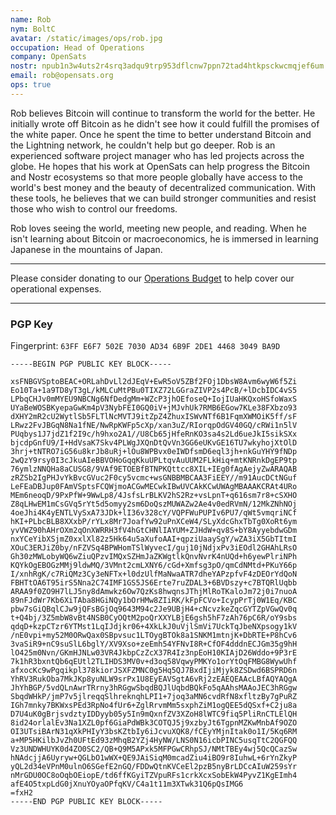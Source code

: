 ```yaml
---
name: Rob
nym: BoltC
avatar: /static/images/ops/rob.jpg
occupation: Head of Operations
company: OpenSats
nostr: npub1n3w4uts2r4srq3adqu9trp953dflcnw7ppn72tad4htkpsckwcmqjef6um
email: rob@opensats.org
ops: true
---
```


Rob believes Bitcoin will continue to transform the world for the better. He
initially wrote off Bitcoin as he didn't see how it could fulfill the promises
of the white paper. Once he spent the time to better understand Bitcoin and the
Lightning network, he couldn't help but go deeper. Rob is an experienced
software project manager who has led projects across the globe. He hopes that
his work at OpenSats can help progress the Bitcoin and Nostr ecosystems so that
more people globally have access to the world's best money and the beauty of
decentralized communication. With these tools, he believes that we can build
stronger communities and resist those who wish to control our freedoms.

Rob loves seeing the world, meeting new people, and reading. When he isn't
learning about Bitcoin or macroeconomics, he is immersed in learning Japanese in the
mountains of Japan.

---

Please consider donating to our [Operations
Budget](/projects/opensats_operations_budget) to help cover our operational
expenses.

<center>
  <DonateToOperationsButton />
</center>

---

### PGP Key

Fingerprint: `63FF E6F7 502E 7030 AD34 6B9F 2DE1 4468 3049 BA9D`

```
-----BEGIN PGP PUBLIC KEY BLOCK-----

xsFNBGVSptoBEAC+ORLahDvLl2dJEqV+EwR5oV5ZBf2FOj1DbsW8Avm6wyW6f5Zi
Eo10Ta+1a9TD8yT3gL/kMLCuMtPBu0TIXZ72LGGraZIVP2s4PcB/+lDcbIDC4vS5
LPbqCHJv0mMYEU9NBCNg6NfDedgMm+WZcP3jhOEfoseQ+IojIUaHKQxoHSfoWaxS
UYaBeWOSBKyepaGwKm4pV3NybFEI0GQ0iV+jMJvhUk7RMB6EGow7KLe38FXbzo93
dXHY2mR2cU2WytlSb5FLTlNcMVTJ9itZpZ4ZhuxISWvNTf6B1FqmXWMOiK5ff/sF
LRwz2FvJBGqN8Na1fNE/NwRpKWFp5cXp/xan3uZ/RIorqpOdGV40GQ/cRWi1n5lV
PUqbys1J7jdZ1f2I9c/h9hxo2A1//U8Cb65jHfeRnKO3sa4s2Ld6ueJkI5sikSXx
bjcdpGnfU9/I+HdVsaK7Skv4PLWgJXQnDtQvVn3GG6eUKvGE16TU7wkyhojXtOlD
3hrj+tNTRO7iG56u8krJb8uRj+lOu8WPBvx0eIWDfsmD6eql3jh+nkGuYHY9fNDp
2wQzY9rsy0I3cJkuAIeBBVOHoGqqKkuUPLtqvAuUUM2FLkHiq+mtKNRnkDgEP9tp
76ymlzNNQHa8aCUSG8/9VAf9ETOEBfBTNPKQttcc8XIL+IEg0fAgAejyZwARAQAB
zRZSb2IgPHJvYkBvcGVuc2F0cy5vcmc+wsGNBBMBCAA3FiEEY//m91AucDCtNGuf
LeFEaDBJup0FAmVSptsFCQWjmoACGwMECwkIBwUVCAkKCwUWAgMBAAAKCRAt4URo
MEm6neoqD/9PxPfW+9WwLp8/4JsfsLrBLKV2hS2Rz+vsLpnT+q616sm7r8+cSXHO
Z8qLHwEM1mCsGVq5rYt5d5omyy2sm6DoQszMUWAZw2Ae4v0edRVmN/12MkZNhNOj
4oeJhi4K4yENTLVySxA73JDk+lI36v328cY/VQPFWuPUPIv6PU7/qWt5vmqriNCf
hKI+PLbcBLB8XXxbP/rYLx8Mr7JoafYw92uPnXCeW4/SLyXdcGhxTbTg0XoRt6ym
yvVWZ90hAHrOXm2qOnXWRRH3fV4hGtCHNlIAYUM+ZJHdW+qv8S+bY8AyyebdwGDm
nxYCeYibXSjmZ0xxlXl82z5Hk64u5aXufoAAI+qpziUaaySgY/wZA3iX5GbTItmI
XOuC3ERJiZ0by/nFZVSq4BPWHomTSlWyvecI/guj10jNdjxPv3iEOdl2GHAhLRsO
Gh30zMWLobyWQ6wZiuQPzvIMQxSZHmJaZKWgtlkQnvNvrK4nUQd+h6yewPlriNPh
KQYkOgEBOGzMMj9ldwMQ/3VMnt2cmLXNY6/cGd+Xmfsg3pO/qmCdNMtd+PKuY66p
I/xnhRgK/c7RiQMz3Cy3eNFTx+l0dzUlfMaNwaATR7dheYAPzpfvF4zDEOrYdQoN
FBHTtOA6T95irS5Nna2C74IMF1GS5JS6Erte7ruZDAL3+6BVDszy+c7BTQRlUqbb
ARAA9f0ZO9H7lLJ5ny8dAmwkz6Ow7QzKs8hwqnsJThjMlRoTKaloJm72j0i7nuoA
89nFJdWr7Kb6XiTAba8HGiNQy1bOrHMw8ZIiRK/kFpFCVo+IcypPrTj0W1Eq/KBC
pbw7sGiQBqlCJw9jQFsBGjOq9643M94c2Je9UBjH4+cNcvzkeZqcGYTZpVGwQv0q
t+Q4bj/3Z5mbW8vBt4NSB0CyOQtM2poQrXXYLBjE6gsh5hF7zAh76pC6R/oY9sbs
qdqD+kzpCTzr6YTMst1LqIJdjkr06+4XkLkJ0uVjlSmVi7UckTqJbeNXpsogy1kV
/nE0vpi+my52M0ORwQax0SBpvsuc1LTOygBTOk8a1SNKM1mtnjK+DbRTE+P8hCv6
3vaSiR9+nC9suSlL6bglY/XV9Xso+zeEmh54YFNvI8R+CfOF4dddnECJGm35g9hH
lO425m0Nvn/GKmHJNLw03VR4JkbpCzZcX37R4Iz3npEoH10KIAjD26Wddo+9P3rE
7k1hR3bxntQb6qEUtl2TLIHDS3MV0v+d3oq58VqwyPMKYo1orYtOqFMBG8WywUhf
afxocKc9wPgqikpl378kiorJSXFZMNC0g5Hq5QJ7BxdIjiMjyk8ZSDwd6BSPRD6n
YhRV3RukOba7MkJKp8yuNLW9srPx1U8EyEAVSgtA6vRj2zEAEQEAAcLBfAQYAQgA
JhYhBGP/5vdQLnAwrTRrny3hRGgwSbqdBQJlUqbdBQkFo5qAAhsMAAoJEC3hRGgw
SbqdWHkP/jmP7v5jlreqqSlhreknqhLPI1+7joq3aMN6cvdRfN8xfltzBy7gPuRZ
IGh7mnky7BKWxsPEd3RpNo4fUr6+ZglRrvmMm5sxphZiM1ogQEE5dQSxf+C2ju8a
D7U4uK0gBrjsvdztyIDDyyb05y5In9mQxnfZV3XZoH8lWTC9fiq5PliRnCTLElQH
8id24orlalEv3Na1XZL0pf6GiaPdWBk3COTQJ5j9xzbyJt6TgpnMZKwMnbAf9OZO
OI3UTsiBArN31qXkPHIyY3bsKZtbIy6iJcvuXQK8/fCEyYMjnItak0o1I/5Kq6RM
a+MP5HKilbJvZh0UFtEd93zMhqB2YZj4HyNW/LNS0N16icbPINC5usqTtC2QGFQQ
Vz3UNDWHUYK0d4ZO0SC2/QB+Q9M5APxk5MFPGwCRhpSJ/NMtTBEy4wj5QcQCazSw
hNAdcjjA6Uyryw+QGLbO1wWX+QE9JAiSiqM0mcadZiu4iBO9r8IuhwL+6rYnZkyP
yQL2d34eVPnM0ulnO6SGefE2nGQ/FDDwQtnKVCeEl2pzB5nyBrLDCcAIuW259sYr
nMrGDU0OC8oOqbOEiopE/td6ffKGyiTZVpuRFs1crkXcxSobEkW4PyvZ1KgEImh4
afE4O5txpLdG0jXnuYOyaOPfqKV/C4a1t11m3XTwk31Q6pQsIMG6
=fxH2
-----END PGP PUBLIC KEY BLOCK-----
```

